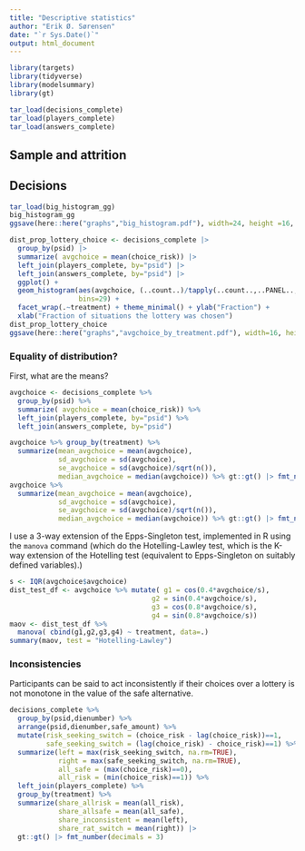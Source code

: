 ```yaml
---
title: "Descriptive statistics"
author: "Erik Ø. Sørensen"
date: "`r Sys.Date()`"
output: html_document
---
```


```r
library(targets)
library(tidyverse)
library(modelsummary)
library(gt)
```

```r
tar_load(decisions_complete)
tar_load(players_complete)
tar_load(answers_complete)
```



## Sample and attrition

## Decisions

```r
tar_load(big_histogram_gg)
big_histogram_gg
ggsave(here::here("graphs","big_histogram.pdf"), width=24, height =16, units="cm")
```



```r
dist_prop_lottery_choice <- decisions_complete |>
  group_by(psid) |>
  summarize( avgchoice = mean(choice_risk)) |>
  left_join(players_complete, by="psid") |>
  left_join(answers_complete, by="psid") |>
  ggplot() + 
  geom_histogram(aes(avgchoice, (..count..)/tapply(..count..,..PANEL..,sum)[..PANEL..]),   
                 bins=29) + 
  facet_wrap(.~treatment) + theme_minimal() + ylab("Fraction") +
  xlab("Fraction of situations the lottery was chosen")
dist_prop_lottery_choice
ggsave(here::here("graphs","avgchoice_by_treatment.pdf"), width=16, height = 10, units="cm")


```
### Equality of distribution?

First, what are the means? 
```r
avgchoice <- decisions_complete %>% 
  group_by(psid) %>%
  summarize( avgchoice = mean(choice_risk)) %>%
  left_join(players_complete, by="psid") %>%
  left_join(answers_complete, by="psid")

avgchoice %>% group_by(treatment) %>%
  summarize(mean_avgchoice = mean(avgchoice),
            sd_avgchoice = sd(avgchoice),
            se_avgchoice = sd(avgchoice)/sqrt(n()),
            median_avgchoice = median(avgchoice)) %>% gt::gt() |> fmt_number(decimals=3)
avgchoice %>% 
  summarize(mean_avgchoice = mean(avgchoice),
            sd_avgchoice = sd(avgchoice),
            se_avgchoice = sd(avgchoice)/sqrt(n()),
            median_avgchoice = median(avgchoice)) %>% gt::gt() |> fmt_number(decimals=3)
```

I use a 3-way extension of the Epps-Singleton test, implemented in R using the `manova` command (which
do the Hotelling-Lawley test, which is the K-way extension of the Hotelling test (equivalent to Epps-Singleton
on suitably defined variables).)

```r
s <- IQR(avgchoice$avgchoice)
dist_test_df <- avgchoice %>% mutate( g1 = cos(0.4*avgchoice/s),
                                   g2 = sin(0.4*avgchoice/s),
                                   g3 = cos(0.8*avgchoice/s),
                                   g4 = sin(0.8*avgchoice/s)) 
maov <- dist_test_df %>%
  manova( cbind(g1,g2,g3,g4) ~ treatment, data=.) 
summary(maov, test = "Hotelling-Lawley")
```

### Inconsistencies
Participants can be said to act inconsistently if their choices over 
a lottery is not monotone in the value of the safe alternative. 


```r
decisions_complete %>% 
  group_by(psid,dienumber) %>% 
  arrange(psid,dienumber,safe_amount) %>%
  mutate(risk_seeking_switch = (choice_risk - lag(choice_risk))==1,
         safe_seeking_switch = (lag(choice_risk) - choice_risk)==1) %>%
  summarize(left = max(risk_seeking_switch, na.rm=TRUE),
            right = max(safe_seeking_switch, na.rm=TRUE),
            all_safe = (max(choice_risk)==0),
            all_risk = (min(choice_risk)==1)) %>%
  left_join(players_complete) %>%
  group_by(treatment) %>%
  summarize(share_allrisk = mean(all_risk),
            share_allsafe = mean(all_safe),
            share_inconsistent = mean(left),
            share_rat_switch = mean(right)) |>
  gt::gt() |> fmt_number(decimals = 3)
```
